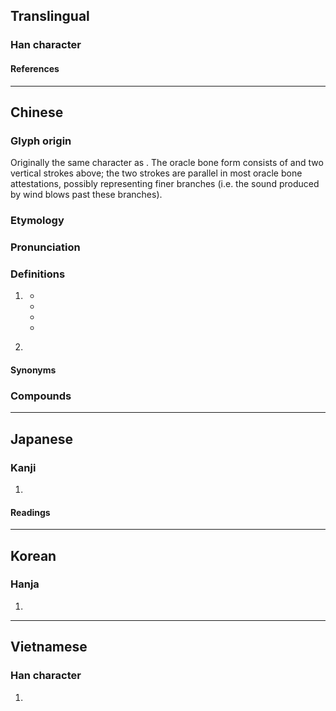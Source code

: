 {{character info}}
==Translingual==

===Han character===
{{Han char|rn=12|rad=八|as=02|sn=4|four=80207|canj=CMVS|ids=⿱八丂}}

====References====
{{Han ref|kx=0127.030|dkj=01455|dj=0283.020|hdz=10241.060|uh=516E}}

----

==Chinese==
{{zh-forms|alt=𠔃}}

===Glyph origin===
{{Han etym}}
Originally the same character as {{och-l|乎}}. The oracle bone form consists of {{zh-l|*丂|fork in a tree}} and two vertical strokes above; the two strokes are parallel in most oracle bone attestations, possibly representing finer branches (i.e. the sound produced by wind blows past these branches).

===Etymology===
{{rfe|zh}}

===Pronunciation===
{{zh-pron
|m=xī
|c=hai4
|h=pfs=
|md=
|mn=ê/hê
|mn_note=ê - vernacular; hê - literary
|w=
|mc=y
|oc=y
|cat=part
}}

===Definitions===
{{zh-hanzi}}

# {{lb|zh|literary}} {{n-g|Sentence-internal or final [[exclamatory]] particle.}}
#* {{zh-x|蘀 兮 蘀 兮，風 其 吹 女{rǔ}。|Ye withered leaves! Ye withered leaves! How the wind is blowing you away!|ref=Shijing}}
#* {{zh-x|@^子.^夏 問 曰：「『巧笑 倩 兮，美目 盼 兮，素 以為{wéi} 絢 兮。』何謂 也？」|Zi Xia asked, saying, "What is the meaning of the passage - 'The pretty dimples of her artful smile! The well-defined black and white of her eye! The plain ground for the colors?'"|ref=Analects}}
#* {{zh-x|淵 兮 似 萬物 之 宗。|How deep and unfathomable it is, as if it were the Honoured Ancestor of all things!|ref=Daodejing}}
#* {{zh-x|歸 兮 亦 難 佇 亦 難，幾日 彷徨 中路 傍？|tr=Gwi '''hye''' yeok nan jeo yeok nan, giil banghwang jungno bang?|'''Oh''', it is difficult to go home, but so it is to stay; how many days more shall I roam the roads?|CL-KR|ref=《蘭皐平生詩》 (The Poem of My Life), by Kim Byeong'yeon ({{lang|ko|金炳淵}}), circa 1860}}
# {{lb|zh|Min Zhong|Puxian Min}} {{n-g|Possessive particle.}}

====Synonyms====
{{zh-dial|的}}

===Compounds===
{{zh-der|伯兮|巧笑倩兮|慘兮兮|歸去來兮|神經兮兮|簡兮|蘀兮|兮兮|髒兮兮|兮晡}}

----

==Japanese==

===Kanji===
{{ja-kanji|grade=|rs=八02}}

# {{rfdef|ja|sort=八02}}

====Readings====
{{ja-readings
|on=けい
|kun=の
}}

----

==Korean==

===Hanja===
{{ko-hanja|혜}}

# {{rfdef|ko|sort=八02}}

----

==Vietnamese==

===Han character===
{{vi-readings|rs=八02|reading=hề}}

# {{rfdef|vi|sort=八02}}

{{cln|vi|Han tu}}